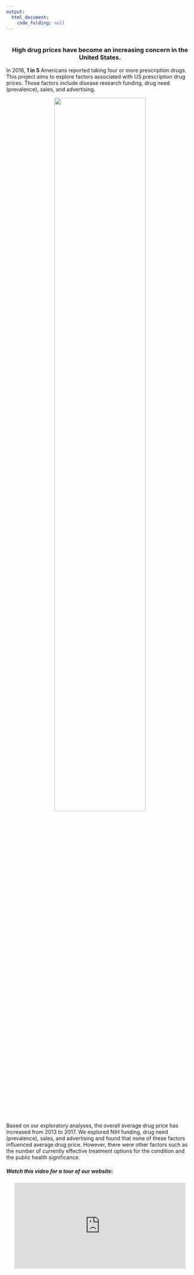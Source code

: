 ```yaml
---
output:
  html_document: 
    code_folding: null 
---
```

#
#
<div style="text-align:center">
### **High drug prices have become an increasing concern in the United States.**
</div>
In 2016, **1 in 5** Americans reported taking four or more prescription drugs. This project aims to explore factors associated with US prescription drug prices. Those factors include disease research funding, drug need (prevalence), sales, and advertising.

<div style="text-align:center"><img src ="images/trend.png" style="width:70%" /></div>

Based on our exploratory analyses, the overall average drug price has increased from 2013 to 2017. We explored NIH funding,  drug need (prevalence), sales, and advertising and found that none of these factors influenced average drug price.  However, there were other factors such as the number of currently effective treatment options for the condition and the public health significance.

##### Watch this video for a tour of our website:  
<div style="text-align:center"><iframe width="460" height="230" src="https://www.youtube.com/embed/97Qchphgl3Y" frameborder="0" gesture="media" allow="encrypted-media" allowfullscreen></iframe>